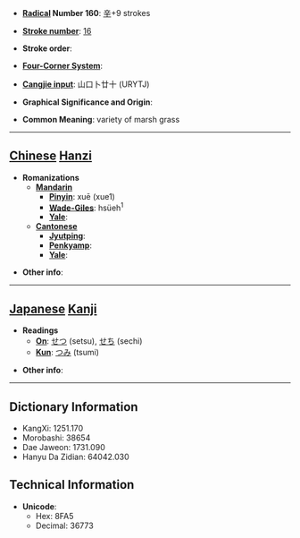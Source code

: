 * '''[[Wiktionary:Chinese radical index| Radical]] Number 160''': [[Wiktionary:Chinese radical index 辛|辛]]+9 strokes

* '''[[Wiktionary:Chinese total strokes index|Stroke number]]''': [[Wiktionary:Chinese total strokes index 16|16]]

* '''Stroke order''': 

* '''[[Wiktionary:Chinese four corner index|Four-Corner System]]''': 

* '''[[Wiktionary:Chinese Cangjie index|Cangjie input]]''': 山口卜廿十 (URYTJ)

* '''Graphical Significance and Origin''': 

* '''Common Meaning''': variety of marsh grass

----

== [[Chinese]] [[Hanzi]] ==

* '''Romanizations'''
** '''[[Mandarin]]'''
*** '''[[Pinyin]]''': xuē (xue1)
*** '''[[Wade-Giles]]''': hsüeh<sup>1</sup>
*** '''[[Yale]]''': 
** '''[[Cantonese]]'''
*** '''[[Jyutping]]''':
*** '''[[Penkyamp]]''': 
*** '''[[Yale]]''': 

* '''Other info''': 

----

== [[Japanese]] [[Kanji]] ==

* '''Readings'''
** '''[[On]]''': [[せつ]] (setsu), [[せち]] (sechi)
** '''[[Kun]]''': [[つみ]] (tsumi)

* '''Other info''':  

----

== Dictionary Information ==

* KangXi: 1251.170
* Morobashi: 38654
* Dae Jaweon: 1731.090
* Hanyu Da Zidian: 64042.030

== Technical Information ==

* '''Unicode''':
** Hex: 8FA5
** Decimal: 36773